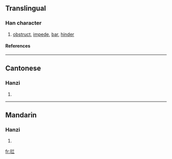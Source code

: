 {{see|攔}}

==Translingual==
===Han character===
{{Han char|rn=64|rad=手|as=05|sn=8|four=|canj=手廿一一 (QTMM)}}
# [[obstruct]], [[impede]], [[bar]], [[hinder]]
====References====
{{Han ref|kx=0427.161|hdz=31858.010|uh=62E6|ud=25318}}
----
==Cantonese==
===Hanzi===
{{yue-hanzi|jyut=|y=laan4}}
# {{defn|Cantonese}}
----
==Mandarin==
===Hanzi===
{{cmn-hanzi|tra=攔|pin=[[lán]] ([[lan2]]), [[nǐng]] ([[ning3]]), [[nìng]] ([[ning4]])|wg=lan<sup>2</sup>, ning<sup>3</sup>, ning<sup>4</sup>}}
# {{defn|Mandarin}}

[[fr:拦]]